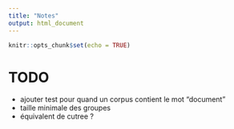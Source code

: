 ```yaml
---
title: "Notes"
output: html_document
---
```


```r
knitr::opts_chunk$set(echo = TRUE)
```


# TODO

- ajouter test pour quand un corpus contient le mot "document"
- taille minimale des groupes
- équivalent de cutree ?



